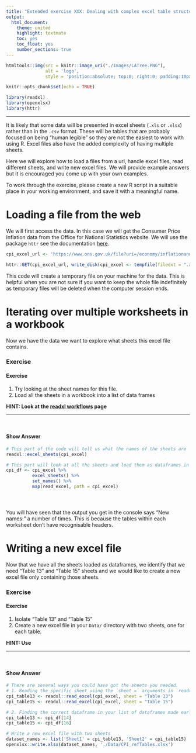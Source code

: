 ```yaml
---
title: "Extended exercise XXX: Dealing with complex excel table structures"
output:
  html_document: 
    theme: united
    highlight: textmate
    toc: yes
    toc_float: yes
    number_sections: true
---
```


```r
htmltools::img(src = knitr::image_uri("./Images/LATree.PNG"),
               alt = 'logo', 
               style = 'position:absolute; top:0; right:0; padding:10px; width:200px;')
```


```r
knitr::opts_chunk$set(echo = TRUE)

library(readxl)
library(openxlsx)
library(httr)
```
***

It is likely that some data will be presented in excel sheets (`.xls` or `.xlsx`) 
rather than in the `.csv` format. These will be tables that are probably focused 
on being "human legible" so they are not the easiest to work with using R. Excel 
files also have the added complexity of having multiple sheets. 

Here we will explore how to load a files from a url, handle excel files, read 
different sheets, and write new excel files. We will provide example answers but 
it is encouraged you come up with your own examples.

To work through the exercise, please create a new R script in a suitable place
in your working environment, and save it with a meaningful name.

# Loading a file from the web
We will first access the data. In this case we will get the Consumer Price 
Inflation data from the Office for National Statistics website. We will use 
the package `httr` see the documentation [here](https://httr.r-lib.org/).

```r
cpi_excel_url <- 'https://www.ons.gov.uk/file?uri=/economy/inflationandpriceindices/datasets/consumerpriceinflation/current/consumerpriceinflationdetailedreferencetables.xls'

httr::GET(cpi_excel_url, write_disk(cpi_excel <- tempfile(fileext = ".xls")))
```

This code will create a temporary file on your machine for the data. This is
helpful when you are not sure if you want to keep the whole file indefinitely as
temporary files will be deleted when the computer session ends.

# Iterating over multiple worksheets in a workbook
Now we have the data  we want to explore what sheets this excel file contains. 

### Exercise{.tabset .tabset-fade}


#### **Exercise** {-}

1. Try looking at the sheet names for this file.
2. Load all the sheets in a workbook into a list of data frames

**HINT: Look at the [readxl workflows](https://readxl.tidyverse.org/articles/readxl-workflows.html) page**

***

<br>


#### **Show Answer** {-}

```r
# This part of the code will tell us what the names of the sheets are
readxl::excel_sheets(cpi_excel)

# This part will look at all the sheets and load them as dataframes in a list
cpi_df <- cpi_excel %>% 
          excel_sheets() %>% 
          set_names() %>% 
          map(read_excel, path = cpi_excel)
```
<br>

### {-}

You will have seen that the output you get in the console says "New names:" a 
number of times. This is because the tables within each worksheet don't have 
recognisable headers.

# Writing a new excel file

Now that we have all the sheets loaded as dataframes, we identify that we need
"Table 13" and "Table 15" sheets and we would like to create a new excel file 
only containing those sheets.

### Exercise{.tabset .tabset-fade}
#### **Exercise** {-}

1. Isolate "Table 13" and "Table 15"
2. Create a new excel file in your `Data/` directory with two sheets, one for 
each table.

**HINT: Use**

***

<br>


#### **Show Answer** {-}

```r

# There are several ways you could have got the sheets you needed.
# 1. Reading the specific sheet using the `sheet =` arguments in `readxl::read_excel`
cpi_table13 <- readxl::read_excel(cpi_excel, sheet = "Table 13")
cpi_table15 <- readxl::read_excel(cpi_excel, sheet = "Table 15")

# 2. Finding the correct dataframe in your list of dataframes made earlier
cpi_table13 <- cpi_df[14]
cpi_table15 <- cpi_df[16]

# Write a new excel file with two sheets
dataset_names <- list('Sheet1' = cpi_table13, 'Sheet2' = cpi_table15)
openxlsx::write.xlsx(dataset_names, './Data/CPI_refTables.xlsx')
```
<br>

### {-}




```r


```



